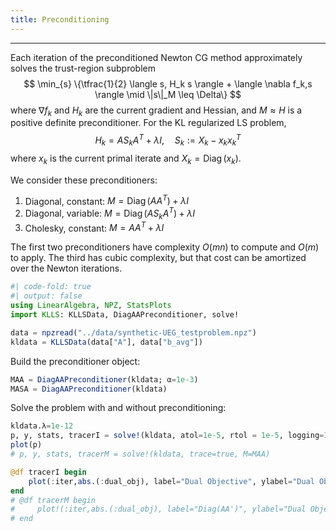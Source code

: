 ```yaml
---
title: Preconditioning
---
```


\newcommand{\diag}{\operatorname{diag}}
\newcommand{\Diag}{\operatorname{Diag}}
\newcommand{\ip}[1]{\langle #1 \rangle}
****
Each iteration of the preconditioned Newton CG method approximately solves the trust-region subproblem
$$
\min_{s} \{\tfrac{1}{2} \ip{s, H_k s} + \ip{\nabla f_k,s } \mid \|s\|_M \leq \Delta\}
$$
where $\nabla f_k$ and $H_k$ are the current gradient and Hessian, and $M\approx H$ is a positive definite preconditioner. For the KL regularized LS problem,
$$
H_k = A S_k A^T + \lambda I, \quad S_k:= X_k - x_k x_k^T
$$
where $x_k$ is the current primal iterate and $X_k=\Diag(x_k)$.

We consider these preconditioners:

1. Diagonal, constant: $M = \Diag(AA^T) + \lambda I$
1. Diagonal, variable: $M = \Diag(AS_kA^T) + \lambda I$
1. Cholesky, constant: $M = AA^T + \lambda I$

The first two preconditioners have complexity $O(mn)$ to compute and $O(m)$ to apply. The third has cubic complexity, but that cost can be amortized over the Newton iterations.

```julia
#| code-fold: true
#| output: false 
using LinearAlgebra, NPZ, StatsPlots
import KLLS: KLLSData, DiagAAPreconditioner, solve!
```

```julia
data = npzread("../data/synthetic-UEG_testproblem.npz")
kldata = KLLSData(data["A"], data["b_avg"])
```

Build the preconditioner object:
```julia
MAA = DiagAAPreconditioner(kldata; α=1e-3)
MASA = DiagAAPreconditioner(kldata)
```

Solve the problem with and without preconditioning:
```julia
kldata.λ=1e-12
p, y, stats, tracerI = solve!(kldata, atol=1e-5, rtol = 1e-5, logging=100, M=I)
plot(p)
# p, y, stats, tracerM = solve!(kldata, trace=true, M=MAA)
```


```julia
@df tracerI begin
    plot(:iter,abs.(:dual_obj), label="Dual Objective", ylabel="Dual Objective", lw=2, left_margin=5Plots.mm, yscale=:log10)
end
# @df tracerM begin
#     plot!(:iter,abs.(:dual_obj), label="Diag(AA')", ylabel="Dual Objective", lw=2, left_margin=5Plots.mm, yscale=:log10)
# end
```

